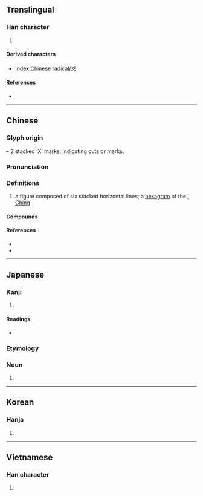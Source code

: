 {{character info}}
{{character info|⽘}}
==Translingual==
{{stroke order|type=animate}}

===Han character===
{{Han char|rn=89|rad=爻|as=00|sn=4|four=40400|canj=KK|ids=⿱㐅乂}}

# {{mul-kangxi radical-def}}

====Derived characters====
* [[Index:Chinese radical/爻]]

====References====
* {{Han ref|kx=0690.130|dkj=19737|dj=1103.110|hdz=10034.040|uh=723B|ud=29243|bh=A4F8|bd=42232}}

----

==Chinese==
{{zh-forms}}
{{zh-wp}}

===Glyph origin===
{{Han etym}}
{{Han compound|乂|乂|ls=p}} – 2 stacked ‘X’ marks, indicating cuts or marks.

===Pronunciation===
{{zh-pron
|m=yáo
|c=ngaau4
|h=pfs=yèu
|mn=ngâu
|w=
|mc=y
|oc=y
|ma=|ma2=
|cat=n
}}

===Definitions===
{{zh-hanzi}}

# a figure composed of six stacked horizontal lines; a [[hexagram]] of the [[I Ching]]

====Compounds====
{{zh-der|六爻|卦爻|陰爻|陽爻}}

====References====
* {{R:yue:Hanzi}}
* {{thcwdq}}

----

==Japanese==

===Kanji===
{{ja-kanji|grade=|rs=爻00}}

# {{rfdef|ja|sort=爻00}}

====Readings====
* {{ja-readings|on=[[こう]] (kō)|kun=[[まじわる]] (majiwaru)}}

===Etymology===
{{wikipedia|lang=ja}}
{{ja-kanjitab|こう|yomi=o}}

===Noun===
{{ja-noun|こう}}

# {{rfdef|ja}}

----

==Korean==

===Hanja===
{{ko-hanja|hangeul=효|eumhun=|rv=hyo|mr=hyo|y=hyo}}

# {{rfdef|ko|sort=爻00}}

----

==Vietnamese==

===Han character===
{{vi-hantu|[[hào]], [[loài]]|rs=爻00}}

# {{rfdef|vi|sort=爻00}}

[[Category:CJKV radicals| ]]